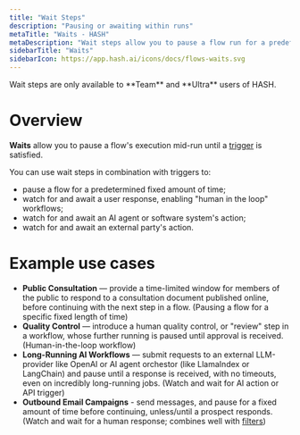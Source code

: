 ```yaml
---
title: "Wait Steps"
description: "Pausing or awaiting within runs"
metaTitle: "Waits - HASH"
metaDescription: "Wait steps allow you to pause a flow run for a predefined period of time, or until a trigger is satisfied "
sidebarTitle: "Waits"
sidebarIcon: https://app.hash.ai/icons/docs/flows-waits.svg
---
```


<Callout style="information" type="coming-soon">
  Wait steps are only available to **Team** and **Ultra** users of HASH.
</Callout>

# Overview

**Waits** allow you to pause a flow's execution mid-run until a [trigger](/guide/flows/triggers) is satisfied.

You can use wait steps in combination with triggers to:

- pause a flow for a predetermined fixed amount of time;
- watch for and await a user response, enabling "human in the loop" workflows;
- watch for and await an AI agent or software system's action;
- watch for and await an external party's action.

# Example use cases

- **Public Consultation** — provide a time-limited window for members of the public to respond to a consultation document published online, before continuing with the next step in a flow. (Pausing a flow for a specific fixed length of time)
- **Quality Control** — introduce a human quality control, or "review" step in a workflow, whose further running is paused until approval is received. (Human-in-the-loop workflow)
- **Long-Running AI Workflows** — submit requests to an external LLM-provider like OpenAI or AI agent orchestor (like LlamaIndex or LangChain) and pause until a response is received, with no timeouts, even on incredibly long-running jobs. (Watch and wait for AI action or API trigger)
- **Outbound Email Campaigns** - send messages, and pause for a fixed amount of time before continuing, unless/until a prospect responds. (Watch and wait for a human response; combines well with [filters](/guide/flows/filters))